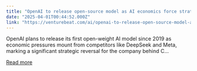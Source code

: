 ```yaml
---
title: "OpenAI to release open-source model as AI economics force strategic shift"
date: "2025-04-01T00:44:52.000Z"
link: "https://venturebeat.com/ai/openai-to-release-open-source-model-as-ai-economics-force-strategic-shift/"
---
```


OpenAI plans to release its first open-weight AI model since 2019 as economic pressures mount from competitors like DeepSeek and Meta, marking a significant strategic reversal for the company behind C...

[Read more](https://venturebeat.com/ai/openai-to-release-open-source-model-as-ai-economics-force-strategic-shift/)
